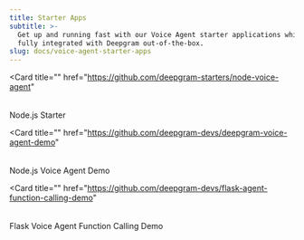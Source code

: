 ```yaml
---
title: Starter Apps
subtitle: >-
  Get up and running fast with our Voice Agent starter applications which come
  fully integrated with Deepgram out-of-the-box.
slug: docs/voice-agent-starter-apps
---
```



<CardGroup cols={2}>

<Card
  title=""
  href="https://github.com/deepgram-starters/node-voice-agent"
>
  <img src="https://fern-image-hosting.s3.us-east-1.amazonaws.com/deepgram/js-green.svg" width="5rem" height="5rem"/>


  Node.js Starter
</Card>

<Card
  title=""
  href="https://github.com/deepgram-devs/deepgram-voice-agent-demo"
>
  <img src="https://fern-image-hosting.s3.us-east-1.amazonaws.com/deepgram/js-green.svg" width="5rem" height="5rem"/>


  Node.js Voice Agent Demo
</Card>

<Card
  title=""
  href="https://github.com/deepgram-devs/flask-agent-function-calling-demo"
>
  <img src="https://fern-image-hosting.s3.us-east-1.amazonaws.com/deepgram/flask.svg" width="5rem" height="5rem" class="invert-white"/>


  Flask Voice Agent Function Calling Demo
</Card>
</CardGroup>
